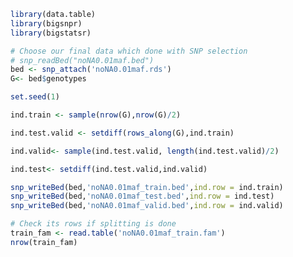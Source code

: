 ```{r}
library(data.table)
library(bigsnpr)
library(bigstatsr)
```

```{r}
# Choose our final data which done with SNP selection
# snp_readBed("noNA0.01maf.bed")
bed <- snp_attach('noNA0.01maf.rds')
G<- bed$genotypes
```

```{r}
set.seed(1)

ind.train <- sample(nrow(G),nrow(G)/2)

ind.test.valid <- setdiff(rows_along(G),ind.train)

ind.valid<- sample(ind.test.valid, length(ind.test.valid)/2)

ind.test<- setdiff(ind.test.valid,ind.valid)
```

```{r}
snp_writeBed(bed,'noNA0.01maf_train.bed',ind.row = ind.train)
snp_writeBed(bed,'noNA0.01maf_test.bed',ind.row = ind.test)
snp_writeBed(bed,'noNA0.01maf_valid.bed',ind.row = ind.valid)
```

```{r}
# Check its rows if splitting is done
train_fam <- read.table('noNA0.01maf_train.fam')
nrow(train_fam)
```

